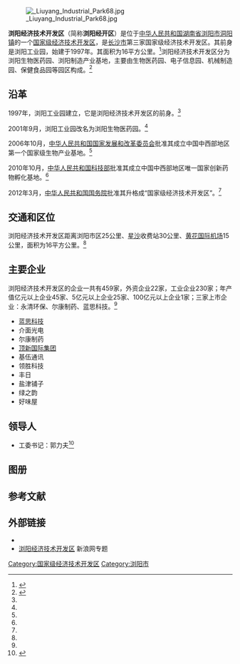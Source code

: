 [[File:_Liuyang_Industrial_Park68.jpg|thumb]]

'''浏阳经济技术开发区'''（简称'''浏阳经开区'''）是位于[[中华人民共和国|中华人民共和国]][[湖南省|湖南省]][[浏阳市|浏阳市]][[洞阳镇|洞阳镇]]的一个[[国家级经济技术开发区|国家级经济技术开发区]]，是[[长沙市|长沙市]]第三家国家级经济技术开发区。其前身是浏阳工业园，始建于1997年。其面积为16平方公里。<ref name="bee">{{cite web|url=http://www.letz.gov.cn/articles/365/2013-6/11735.html|title=国家级浏阳经济技术开发区（长沙国家生物产业基地）情况简介|accessdate=2013-06-07|publisher=|work=浏阳经济技术开发区官方网站|language=|deadurl=yes|archiveurl=https://web.archive.org/web/20150518084645/http://www.letz.gov.cn/articles/365/2013-6/11735.html|archivedate=2015-05-18}}</ref>浏阳经济技术开发区分为浏阳生物医药园、浏阳制造产业基地，主要由生物医药园、电子信息园、机械制造园、保健食品园等园区构成。<ref>{{cite web |url=http://hunan.voc.com.cn/article/201203/201203210738326349.html |title=浏阳获批成立国家级经济技术开发区 为长沙第3家 |accessdate=2012-03-21 |publisher= |work=湖南在线 |language= |archive-date=2020-04-04 |archive-url=https://web.archive.org/web/20200404085812/http://hunan.voc.com.cn/article/201203/201203210738326349.html |dead-url=no }}</ref>

==沿革==
1997年，浏阳工业园建立，它是浏阳经济技术开发区的前身。<ref name="bee" />

2001年9月，浏阳工业园改名为浏阳生物医药园。<ref name="bee" />

2006年10月，[[中华人民共和国国家发展和改革委员会|中华人民共和国国家发展和改革委员会]]批准其成立中国中西部地区第一个国家级生物产业基地。<ref name="bee" />

2010年10月，[[中华人民共和国科技部|中华人民共和国科技部]]批准其成立中国中西部地区唯一国家创新药物孵化基地。<ref name="bee" />

2012年3月，[[中华人民共和国国务院|中华人民共和国国务院]]批准其升格成“国家级经济技术开发区”。<ref name="bee" />

==交通和区位==
浏阳经济技术开发区距离浏阳市区25公里、[[星沙|星沙]]收费站30公里、[[黄花国际机场|黄花国际机场]]15公里，面积为16平方公里。<ref name="bee" />

==主要企业==
浏阳经济技术开发区的企业一共有459家，外资企业22家，工业企业230家；年产值亿元以上企业45家、5亿元以上企业25家、100亿元以上企业1家；三家上市企业：永清环保、尔康制药、蓝思科技。<ref name="bee" />

*[[蓝思科技|蓝思科技]]
*介面光电
*尔康制药
*[[顶新国际集团|顶新国际集团]]
*基伍通讯
*领胜科技
*丰日
*盐津铺子
*绿之韵
*好味屋

==领导人==
*工委书记：郭力夫<ref>{{cite web |url=http://www.hnccpit.org/pub/mchui/mch2_tzhn/tzhn_hnyq/201411/t20141126_8134.html |title=国家级浏阳经济技术开发区 |accessdate=2014-11-26 |publisher= |work=中国国际贸易促进委员会 |language= |archive-date=2020-04-04 |archive-url=https://web.archive.org/web/20200404085919/http://www.hnccpit.org/pub/mchui/mch2_tzhn/tzhn_hnyq/201411/t20141126_8134.html |dead-url=no }}</ref>

==图册==
{{multiple image
| align     = center
| direction = horizontal 
| width     = 300
| header    = 
| image1    = Liuyang Industrial Park70.jpg
| caption1  = [[蓝思科技|蓝思科技]]
| image2    = Liuyang Industrial Park13.jpg
| caption2  = 海润医药
| image3    = Liuyang Industrial Park18.jpg
| caption3  = 湖南泓春制药
}}
{{multiple image
| align     = center
| direction = horizontal 
| width     = 300
| header    = 
| image1    = Liuyang Industrial Park21.jpg
| caption1  = 兴嘉生物工程
| image2    = Liuyang Industrial Park28.jpg
| caption2  = 盐津铺子
| image3    = Liuyang Industrial Park41.jpg
| caption3  = [[顶新国际集团|顶新国际集团]]（康师傅）
}}

==参考文献==
{{reflist}}

==外部链接==
{{Commons category|Liuyang Industrial Park}}

*{{Official website|1=http://www.letz.gov.cn }}
* [http://hunan.sina.com.cn/zt/lyjkq/index.shtml 浏阳经济技术开发区] {{Wayback|url=http://hunan.sina.com.cn/zt/lyjkq/index.shtml |date=20190521165401 }} 新浪网专题

{{国家级经济技术开发区}}
{{DEFAULTSORT:L浏阳}}
[[Category:国家级经济技术开发区|Category:国家级经济技术开发区]]
[[Category:浏阳市|Category:浏阳市]]